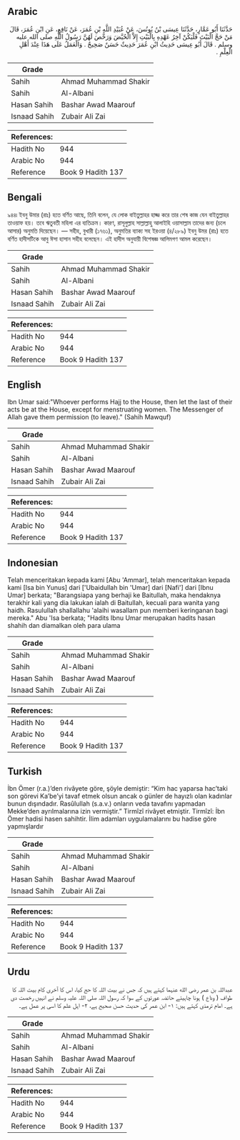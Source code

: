 ## Arabic


<div dir="rtl" lang="ar" style={{fontSize:'larger',backgroundColor:'#f8f9fa',padding:20}}>
حَدَّثَنَا أَبُو عَمَّارٍ، حَدَّثَنَا عِيسَى بْنُ يُونُسَ، عَنْ عُبَيْدِ اللَّهِ بْنِ عُمَرَ، عَنْ نَافِعٍ، عَنِ ابْنِ عُمَرَ، قَالَ مَنْ حَجَّ الْبَيْتَ فَلْيَكُنْ آخِرُ عَهْدِهِ بِالْبَيْتِ إِلاَّ الْحُيَّضَ وَرَخَّصَ لَهُنَّ رَسُولُ اللَّهِ صلى الله عليه وسلم ‏.‏ قَالَ أَبُو عِيسَى حَدِيثُ ابْنِ عُمَرَ حَدِيثٌ حَسَنٌ صَحِيحٌ ‏.‏ وَالْعَمَلُ عَلَى هَذَا عِنْدَ أَهْلِ الْعِلْمِ ‏.‏
</div>
<div style={{backgroundColor:'#f8f9fa',padding:20, marginBottom: 10}}><table> <thead> <tr> <th>Grade</th> <th></th> </tr> </thead> <tbody> <tr><td>Sahih</td><td>Ahmad Muhammad Shakir</td></tr><tr><td>Sahih</td><td>Al-Albani</td></tr><tr><td>Hasan Sahih</td><td>Bashar Awad Maarouf</td></tr><tr><td>Isnaad Sahih</td><td>Zubair Ali Zai</td></tr></tbody></table><table> <thead> <tr> <th>References:</th> <th></th> </tr> </thead> <tbody><tr><td>Hadith No</td><td>944</td></tr><tr><td>Arabic No</td><td>944</td></tr><tr><td>Reference</td><td>Book 9 Hadith 137</td></tr></tbody></table></div>

## Bengali


<div dir="ltr" lang="bn" style={{fontSize:'larger',backgroundColor:'#f8f9fa',padding:20}}>
৯৪৪৷ ইবনু উমার (রাঃ) হতে বর্ণিত আছে, তিনি বলেন, যে লোক বাইতুল্লাহর হাজ্জ করে তার শেষ কাজ যেন বাইতুল্লাহর তাওয়াফ হয়। তবে ঋতুবতী মহিলা এর ব্যতিক্রম। কারণ, রাসূলুল্লাহ সাল্লাল্লাহু আলাইহি ওয়াসাল্লাম তাদের জন্য (চলে আসার) অনুমতি দিয়েছেন। — সহীহ, বুখারী (১৭৬১), অনুমতির ব্যাক্য সহ ইরওয়া (৪/২৮৯) ইবনু উমর (রাঃ) হতে বর্ণিত হাদীসটিকে আবু ঈসা হাসান সহীহ বলেছেন। এই হাদীস অনুযায়ী বিশেষজ্ঞ আলিমগণ আমল করেছেন।
</div>
<div style={{backgroundColor:'#f8f9fa',padding:20, marginBottom: 10}}><table> <thead> <tr> <th>Grade</th> <th></th> </tr> </thead> <tbody> <tr><td>Sahih</td><td>Ahmad Muhammad Shakir</td></tr><tr><td>Sahih</td><td>Al-Albani</td></tr><tr><td>Hasan Sahih</td><td>Bashar Awad Maarouf</td></tr><tr><td>Isnaad Sahih</td><td>Zubair Ali Zai</td></tr></tbody></table><table> <thead> <tr> <th>References:</th> <th></th> </tr> </thead> <tbody><tr><td>Hadith No</td><td>944</td></tr><tr><td>Arabic No</td><td>944</td></tr><tr><td>Reference</td><td>Book 9 Hadith 137</td></tr></tbody></table></div>

## English


<div dir="ltr" lang="en" style={{fontSize:'larger',backgroundColor:'#f8f9fa',padding:20}}>
Ibn Umar said:"Whoever performs Hajj to the House, then let the last of their acts be at the House, except for menstruating women. The Messenger of Allah gave them permission (to leave)." (Sahih Mawquf)
</div>
<div style={{backgroundColor:'#f8f9fa',padding:20, marginBottom: 10}}><table> <thead> <tr> <th>Grade</th> <th></th> </tr> </thead> <tbody> <tr><td>Sahih</td><td>Ahmad Muhammad Shakir</td></tr><tr><td>Sahih</td><td>Al-Albani</td></tr><tr><td>Hasan Sahih</td><td>Bashar Awad Maarouf</td></tr><tr><td>Isnaad Sahih</td><td>Zubair Ali Zai</td></tr></tbody></table><table> <thead> <tr> <th>References:</th> <th></th> </tr> </thead> <tbody><tr><td>Hadith No</td><td>944</td></tr><tr><td>Arabic No</td><td>944</td></tr><tr><td>Reference</td><td>Book 9 Hadith 137</td></tr></tbody></table></div>

## Indonesian


<div dir="ltr" lang="id" style={{fontSize:'larger',backgroundColor:'#f8f9fa',padding:20}}>
Telah menceritakan kepada kami [Abu 'Ammar], telah menceritakan kepada kami [Isa bin Yunus] dari ['Ubaidullah bin 'Umar] dari [Nafi'] dari [Ibnu Umar] berkata; "Barangsiapa yang berhaji ke Baitullah, maka hendaknya terakhir kali yang dia lakukan ialah di Baitullah, kecuali para wanita yang haidh. Rasulullah shallallahu 'alaihi wasallam pun memberi keringanan bagi mereka." Abu 'Isa berkata; "Hadits Ibnu Umar merupakan hadits hasan shahih dan diamalkan oleh para ulama
</div>
<div style={{backgroundColor:'#f8f9fa',padding:20, marginBottom: 10}}><table> <thead> <tr> <th>Grade</th> <th></th> </tr> </thead> <tbody> <tr><td>Sahih</td><td>Ahmad Muhammad Shakir</td></tr><tr><td>Sahih</td><td>Al-Albani</td></tr><tr><td>Hasan Sahih</td><td>Bashar Awad Maarouf</td></tr><tr><td>Isnaad Sahih</td><td>Zubair Ali Zai</td></tr></tbody></table><table> <thead> <tr> <th>References:</th> <th></th> </tr> </thead> <tbody><tr><td>Hadith No</td><td>944</td></tr><tr><td>Arabic No</td><td>944</td></tr><tr><td>Reference</td><td>Book 9 Hadith 137</td></tr></tbody></table></div>

## Turkish


<div dir="ltr" lang="tr" style={{fontSize:'larger',backgroundColor:'#f8f9fa',padding:20}}>
İbn Ömer (r.a.)’den rivâyete göre, şöyle demiştir: “Kim hac yaparsa hac’taki son görevi Ka’be’yi tavaf etmek olsun ancak o günler de hayızlı olan kadınlar bunun dışındadır. Rasûlullah (s.a.v.) onların veda tavafını yapmadan Mekke’den ayrılmalarına izin vermiştir.” Tirmîzî rivâyet etmiştir. Tirmîzî: İbn Ömer hadisi hasen sahihtir. İlim adamları uygulamalarını bu hadise göre yapmışlardır
</div>
<div style={{backgroundColor:'#f8f9fa',padding:20, marginBottom: 10}}><table> <thead> <tr> <th>Grade</th> <th></th> </tr> </thead> <tbody> <tr><td>Sahih</td><td>Ahmad Muhammad Shakir</td></tr><tr><td>Sahih</td><td>Al-Albani</td></tr><tr><td>Hasan Sahih</td><td>Bashar Awad Maarouf</td></tr><tr><td>Isnaad Sahih</td><td>Zubair Ali Zai</td></tr></tbody></table><table> <thead> <tr> <th>References:</th> <th></th> </tr> </thead> <tbody><tr><td>Hadith No</td><td>944</td></tr><tr><td>Arabic No</td><td>944</td></tr><tr><td>Reference</td><td>Book 9 Hadith 137</td></tr></tbody></table></div>

## Urdu


<div dir="rtl" lang="ur" style={{fontSize:'larger',backgroundColor:'#f8f9fa',padding:20}}>
عبداللہ بن عمر رضی الله عنہما کہتے ہیں کہ جس نے بیت اللہ کا حج کیا، اس کا آخری کام بیت اللہ کا طواف ( وداع ) ہونا چاہیئے حائضہ عورتوں کے سوا کہ رسول اللہ صلی اللہ علیہ وسلم نے انہیں رخصت دی ہے۔ امام ترمذی کہتے ہیں: ۱- ابن عمر کی حدیث حسن صحیح ہے، ۲- اہل علم کا اسی پر عمل ہے۔
</div>
<div style={{backgroundColor:'#f8f9fa',padding:20, marginBottom: 10}}><table> <thead> <tr> <th>Grade</th> <th></th> </tr> </thead> <tbody> <tr><td>Sahih</td><td>Ahmad Muhammad Shakir</td></tr><tr><td>Sahih</td><td>Al-Albani</td></tr><tr><td>Hasan Sahih</td><td>Bashar Awad Maarouf</td></tr><tr><td>Isnaad Sahih</td><td>Zubair Ali Zai</td></tr></tbody></table><table> <thead> <tr> <th>References:</th> <th></th> </tr> </thead> <tbody><tr><td>Hadith No</td><td>944</td></tr><tr><td>Arabic No</td><td>944</td></tr><tr><td>Reference</td><td>Book 9 Hadith 137</td></tr></tbody></table></div>